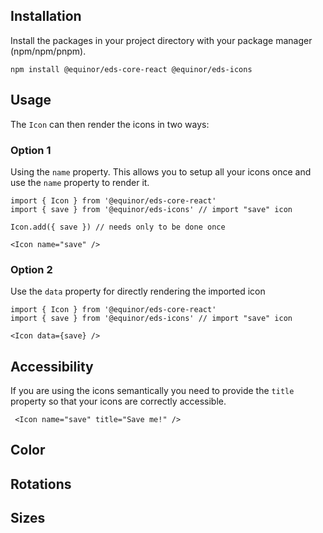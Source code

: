 

<Story id="icons-icon--intro" />

## Installation 

Install the packages in your project directory with your package manager (npm/npm/pnpm).
```shell
npm install @equinor/eds-core-react @equinor/eds-icons
```

## Usage

The `Icon` can then render the icons in two ways: 

### Option 1 

Using the `name` property. This allows you to setup all your icons once and use the `name` property to render it.
```tsx
import { Icon } from '@equinor/eds-core-react'
import { save } from '@equinor/eds-icons' // import "save" icon

Icon.add({ save }) // needs only to be done once

<Icon name="save" />
```
### Option 2

Use the `data` property for directly rendering the imported icon
```tsx
import { Icon } from '@equinor/eds-core-react'
import { save } from '@equinor/eds-icons' // import "save" icon

<Icon data={save} />
```


## Accessibility
If you are using the icons semantically you need to provide the `title` property so that your icons are correctly accessible.
```tsx
 <Icon name="save" title="Save me!" />
```


## Color
<Canvas>
  <Story id="icons-icon--color" />
</Canvas>


## Rotations
<Canvas>
  <Story id="icons-icon--rotations" />
</Canvas>


## Sizes
<Canvas>
  <Story id="icons-icon--sizes" />
</Canvas>








